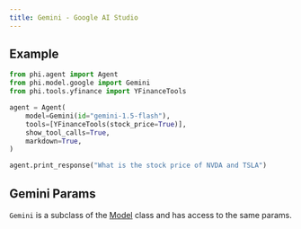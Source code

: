 ```yaml
---
title: Gemini - Google AI Studio
---
```


## Example

<CodeGroup>

```python agent.py
from phi.agent import Agent
from phi.model.google import Gemini
from phi.tools.yfinance import YFinanceTools

agent = Agent(
    model=Gemini(id="gemini-1.5-flash"),
    tools=[YFinanceTools(stock_price=True)],
    show_tool_calls=True,
    markdown=True,
)

agent.print_response("What is the stock price of NVDA and TSLA")
```

</CodeGroup>

## Gemini Params

<Snippet file="model-google-params.mdx" />

`Gemini` is a subclass of the [Model](/reference/model/base) class and has access to the same params.
